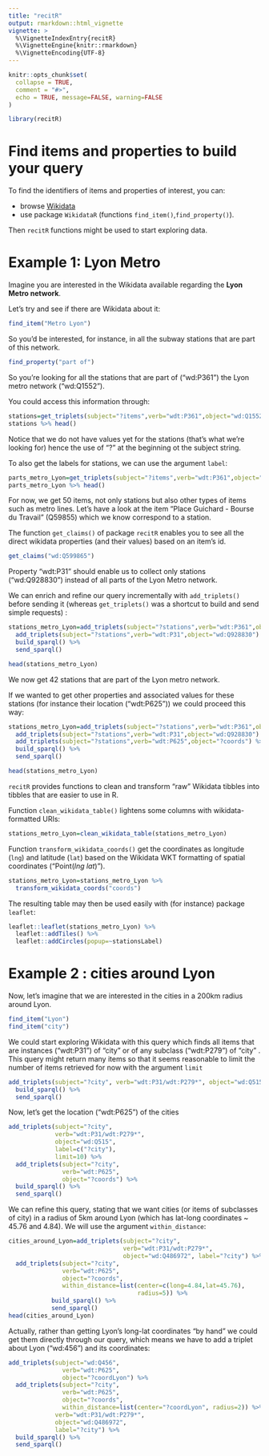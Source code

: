 ```yaml
---
title: "recitR"
output: rmarkdown::html_vignette
vignette: >
  %\VignetteIndexEntry{recitR}
  %\VignetteEngine{knitr::rmarkdown}
  %\VignetteEncoding{UTF-8}
---
```


```r
knitr::opts_chunk$set(
  collapse = TRUE,
  comment = "#>",
  echo = TRUE, message=FALSE, warning=FALSE
)
```

```r
library(recitR)
```


# Find items and properties to build your query

To find the identifiers of items and properties of interest, you can:

- browse [Wikidata](https://www.wikidata.org/wiki/Wikidata:Main_Page) 
- use package `WikidataR` (functions `find_item()`,`find_property()`).

Then `recitR` functions might be used to start exploring data.

# Example 1: Lyon Metro

Imagine you are interested in the Wikidata available regarding the **Lyon Metro network**.

Let's try and see if there are Wikidata about it:

```r
find_item("Metro Lyon")
```

So you'd be interested, for instance, in all the subway stations that are part of this network.

```r
find_property("part of")
```

So you're looking for all the stations that are part of ("wd:P361") the Lyon metro network ("wd:Q1552").

You could access this information through:

```r
stations=get_triplets(subject="?items",verb="wdt:P361",object="wd:Q1552")
stations %>% head()
```

Notice that we do not have values yet for the stations (that's what we're looking for) hence the use of "?" at the beginning ot the subject string.

To also get the labels for stations, we can use the argument `label`:

```r
parts_metro_Lyon=get_triplets(subject="?items",verb="wdt:P361",object="wd:Q1552", label="?items")
parts_metro_Lyon %>% head()
```

For now, we get 50 items, not only stations but also other types of items such as metro lines. Let's have a look at the item "Place Guichard - Bourse du Travail" (Q59855) which we know correspond to a station.

The function `get_claims()` of package `recitR` enables you to see all the direct wikidata properties (and their values) based on an item's id. 

```r
get_claims("wd:Q599865")
```

Property "wdt:P31" should enable us to collect only stations ("wd:Q928830") instead of all parts of the Lyon Metro network.

We can enrich and refine our query incrementally with `add_triplets()` before sending it (whereas `get_triplets()` was a shortcut to build and send simple requests) :

```r
stations_metro_Lyon=add_triplets(subject="?stations",verb="wdt:P361",object="wd:Q1552", label="?stations") %>% 
  add_triplets(subject="?stations",verb="wdt:P31",object="wd:Q928830") %>% 
  build_sparql() %>% 
  send_sparql()

head(stations_metro_Lyon)
```

We now get 42 stations that are part of the Lyon metro network.

If we wanted to get other properties and associated values for these stations (for instance their location ("wdt:P625")) we could proceed this way:

```r
stations_metro_Lyon=add_triplets(subject="?stations",verb="wdt:P361",object="wd:Q1552", label="?stations") %>% 
  add_triplets(subject="?stations",verb="wdt:P31",object="wd:Q928830") %>% 
  add_triplets(subject="?stations",verb="wdt:P625",object="?coords") %>% 
  build_sparql() %>% 
  send_sparql()

head(stations_metro_Lyon)
```

`recitR` provides functions to clean and transform "raw" Wikidata tibbles into tibbles that are easier to use in R.

Function `clean_wikidata_table()` lightens some columns with wikidata-formatted URIs:

```r
stations_metro_Lyon=clean_wikidata_table(stations_metro_Lyon)
```


Function `transform_wikidata_coords()` get the coordinates as longitude (`lng`) and latitude (`lat`) based on the Wikidata WKT formatting of spatial coordinates ("Point(*lng* *lat*)").

```r
stations_metro_Lyon=stations_metro_Lyon %>% 
  transform_wikidata_coords("coords")
```

The resulting table may then be used easily with (for instance) package `leaflet`:

```r
leaflet::leaflet(stations_metro_Lyon) %>%
  leaflet::addTiles() %>%
  leaflet::addCircles(popup=~stationsLabel)
```


# Example 2 : cities around Lyon

Now, let's imagine that we are interested in the cities in a 200km radius around Lyon.

```r
find_item("Lyon")
find_item("city")
```

We could start exploring Wikidata with this query which finds all items that are instances ("wdt:P31") of "city" or of any subclass ("wdt:P279") of "city" . This query might return many items so that it seems reasonable to limit the number of items retrieved for now with the argument `limit`

```r
add_triplets(subject="?city", verb="wdt:P31/wdt:P279*", object="wd:Q515", label="?city",limit=10) %>% 
  build_sparql() %>% 
  send_sparql()
```
Now, let's get the location ("wdt:P625") of the cities

```r
add_triplets(subject="?city",
             verb="wdt:P31/wdt:P279*",
             object="wd:Q515",
             label=c("?city"),
             limit=10) %>%
  add_triplets(subject="?city",
               verb="wdt:P625",
               object="?coords") %>% 
  build_sparql() %>% 
  send_sparql()
```

We can refine this query, stating that we want cities (or items of subclasses of city) in a radius of 5km around Lyon (which has lat-long coordinates ~ 45.76 and 4.84). We will use the argument `within_distance`:


```r
cities_around_Lyon=add_triplets(subject="?city",
                                verb="wdt:P31/wdt:P279*",
                                object="wd:Q486972", label="?city") %>% 
  add_triplets(subject="?city",
               verb="wdt:P625",
               object="?coords",
               within_distance=list(center=c(long=4.84,lat=45.76),
                                    radius=5)) %>% 
            build_sparql() %>%
            send_sparql()
head(cities_around_Lyon)
```

Actually, rather than getting Lyon's long-lat coordinates "by hand" we could get them directly through our query, which means we have to add a triplet about Lyon ("wd:456") and its coordinates:

```r
add_triplets(subject="wd:Q456",
               verb="wdt:P625",
               object="?coordLyon") %>% 
  add_triplets(subject="?city",
               verb="wdt:P625",
               object="?coords",
               within_distance=list(center="?coordLyon", radius=2)) %>%   add_triplets(subject="?city",
             verb="wdt:P31/wdt:P279*",
             object="wd:Q486972",
             label="?city") %>%
  build_sparql() %>% 
  send_sparql()
```


